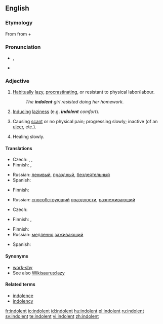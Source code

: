 {{was wotd|2008|December|18}}
==English==

===Etymology===
From {{etyl|la|en}} {{term|indolentem|lang=la}} from {{term|in-||not|lang=la}} + {{term|dolens|dolēns|pain|lang=la}}

===Pronunciation===
* {{a|UK|US}} {{IPA|/ˈɪn.dəl.ənt/}}, {{SAMPA|/'Ind@l@nt/}}
* {{audio|en-us-indolent.ogg|Audio (US)}}

===Adjective===
{{en-adj}}

# [[habitually|Habitually]] [[lazy]], [[procrastinate|procrastinating]], or resistant to physical labor/labour.
#: ''The '''indolent''' girl resisted doing her homework.''
# [[induce|Inducing]] [[laziness]] (e.g. '''''indolent''' comfort'').
# {{medicine}} Causing [[scant]] or no physical pain; progressing slowly; inactive (of an [[ulcer]], etc.).
# {{medicine}} Healing slowly.

====Translations====
{{trans-top|habitually lazy}}
* Czech: {{t-|cs|lhostejný|m}}, {{t-|cs|líný|m}}, {{t|cs|indolentní|m}}
* Finnish: {{t-|fi|saamaton}}, {{t-|fi|veltto}}
{{trans-mid}}
* Russian: [[ленивый]], [[праздный]], [[бездеятельный]]
* Spanish: {{t-|es|indolente}}
{{trans-bottom}}

{{trans-top|inducing laziness}}
* Finnish: {{t|fi|veltostuttava}}
{{trans-mid}}
* Russian: [[способствующий]] [[праздности]], [[разнеживающий]]
{{trans-bottom}}

{{trans-top|medicine: causing scant or no physical pain}}
* Czech: {{t-|cs|nebolestivý|m}}
{{trans-mid}}
* Finnish: {{t|fi|indolentti}}, {{t-|fi|kivuton}}
{{trans-bottom}}

{{trans-top|medicine: healing slowly}}
* Finnish: {{t-|fi|itsepintainen}}
* Russian: [[медленно]] [[заживающий]]
{{trans-mid}}
* Spanish: {{t-|es|indolente}}
{{trans-bottom}}

====Synonyms====
* [[work-shy]]
* See also [[Wikisaurus:lazy]]

====Related terms====
* [[indolence]]
* [[indolency]]

[[fr:indolent]]
[[io:indolent]]
[[id:indolent]]
[[hu:indolent]]
[[pl:indolent]]
[[ru:indolent]]
[[sv:indolent]]
[[te:indolent]]
[[vi:indolent]]
[[zh:indolent]]